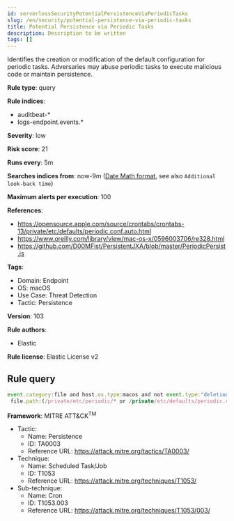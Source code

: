 ```yaml
---
id: serverlessSecurityPotentialPersistenceViaPeriodicTasks
slug: /en/security/potential-persistence-via-periodic-tasks
title: Potential Persistence via Periodic Tasks
description: Description to be written
tags: []
---
```


<div id="potential-persistence-via-periodic-tasks"></div>

Identifies the creation or modification of the default configuration for periodic tasks. Adversaries may abuse periodic tasks to execute malicious code or maintain persistence.

**Rule type**: query

**Rule indices**: 

* auditbeat-*
* logs-endpoint.events.*

**Severity**: low

**Risk score**: 21

**Runs every**: 5m

**Searches indices from**: now-9m ([Date Math format](((ref))/common-options.html#date-math), see also <DocLink id="serverlessSecurityRulesUiCreate" section="set-the-rules-schedule">`Additional look-back time`</DocLink>)

**Maximum alerts per execution**: 100

**References**: 

* https://opensource.apple.com/source/crontabs/crontabs-13/private/etc/defaults/periodic.conf.auto.html
* https://www.oreilly.com/library/view/mac-os-x/0596003706/re328.html
* https://github.com/D00MFist/PersistentJXA/blob/master/PeriodicPersist.js

**Tags**: 

* Domain: Endpoint
* OS: macOS
* Use Case: Threat Detection
* Tactic: Persistence

**Version**: 103

**Rule authors**: 

* Elastic

**Rule license**: Elastic License v2

## Rule query

```js
event.category:file and host.os.type:macos and not event.type:"deletion" and
 file.path:(/private/etc/periodic/* or /private/etc/defaults/periodic.conf or /private/etc/periodic.conf)

```

**Framework**: MITRE ATT&CK<sup>TM</sup>

* Tactic:
    * Name: Persistence
    * ID: TA0003
    * Reference URL: https://attack.mitre.org/tactics/TA0003/
* Technique:
    * Name: Scheduled Task/Job
    * ID: T1053
    * Reference URL: https://attack.mitre.org/techniques/T1053/
* Sub-technique:
    * Name: Cron
    * ID: T1053.003
    * Reference URL: https://attack.mitre.org/techniques/T1053/003/

